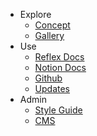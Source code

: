 - Explore
  - [Concept](/about)
  - [Gallery](/gallery)
- Use
  - [Reflex Docs](/docs)
  - [Notion Docs](/notion)
  - [Github](https://github.com/ethanjli/open-hardware-site)
  - [Updates](/updates)
- Admin
  - [Style Guide](/styleguide)
  - [CMS](/admin)

